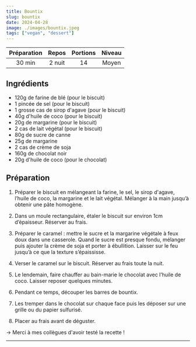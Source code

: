 ```yaml
---
title: Bountix
slug: bountix
date: 2024-04-28
image: ./images/bountix.jpeg
tags: ["vegan", "dessert"]
---
```


| Préparation | Repos | Portions | Niveau |
| :-: | :-: | :-: | :-: |
| 30 min | 2 nuit | 14 | Moyen |

## Ingrédients
- <ListItem>120g de farine de blé (pour le biscuit)</ListItem>
- <ListItem>1 pincée de sel (pour le biscuit)</ListItem>
- <ListItem>1 grosse cas de sirop d'agave (pour le biscuit)</ListItem>
- <ListItem>40g d'huile de coco (pour le biscuit)</ListItem>
- <ListItem>20g de margarine (pour le biscuit)</ListItem>
- <ListItem>2 cas de lait végétal (pour le biscuit)</ListItem>
- <ListItem>80g de sucre de canne</ListItem>
- <ListItem>25g de margarine</ListItem>
- <ListItem>2 cas de crème de soja</ListItem>
- <ListItem>160g de chocolat noir</ListItem>
- <ListItem>20g d'huile de coco (pour le chocolat)</ListItem>

## Préparation

1. Préparer le biscuit en mélangeant la farine, le sel, le sirop d'agave, l’huile de coco, la margarine et le lait végétal. Mélanger à la main jusqu’à obtenir une pâte homogène.

2. Dans un moule rectangulaire, étaler le biscuit sur environ 1cm d’épaisseur. Réserver au frais.

3. Préparer le caramel : mettre le sucre et la margarine végétale à feux doux dans une casserole. Quand le sucre est presque fondu, mélanger puis ajouter la crème de soja et porter à ébullition. Laisser sur le feu jusqu’à ce que la texture s’épaississe.

4. Verser le caramel sur le biscuit. Réserver au frais toute la nuit.

5. Le lendemain, faire chauffer au bain-marie le chocolat avec l’huile de coco. Laisser reposer quelques minutes.

6. Pendant ce temps, découper les barres de bountix.

7. Les tremper dans le chocolat sur chaque face puis les déposer sur une grille ou du papier sulfurisé.

8. Placer au frais avant de déguster.

&rightarrow; Merci à mes collègues d'avoir testé la recette !

---
